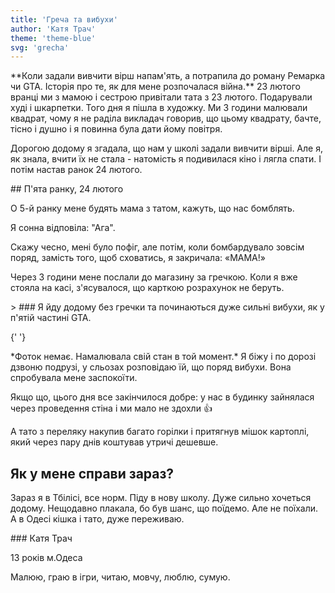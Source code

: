 ```yaml
---
title: 'Греча та вибухи'
author: 'Катя Трач'
theme: 'theme-blue'
svg: 'grecha'
---
```


<Heading img="/images/kate/kate.jpg" photoLeft />

<Medium>
  **Коли задали вивчити вірш напам'ять, а потрапила до роману Ремарка чи GTA.
  Історія про те, як для мене розпочалася війна.**
</Medium>

<HorizontalPhoto src="/images/kate/kate-sasha.jpg" photoDescription='Ми з сестрою'>
  23 лютого вранці ми з мамою і сестрою привітали тата з 23 лютого. Подарували худі і шкарпетки. Того дня я пішла в художку. Ми 3 години малювали квадрат, чому я не раділа викладач говорив, що цьому квадрату, бачте, тісно і душно і я повинна була дати йому повітря.

Дорогою додому я згадала, що нам у школі задали вивчити вірші. Але я, як знала, вчити їх не стала - натомість я подивилася кіно і лягла спати. І потім настав ранок 24 лютого.

</HorizontalPhoto>

<Medium>
  ## П'ята ранку, 24 лютого

О 5-й ранку мене будять мама з татом, кажуть, що нас бомблять.

Я сонна відповіла: "Ага".

Скажу чесно, мені було пофіг, але потім, коли бомбардувало зовсім поряд, замість того, щоб сховатись, я закричала: «МАМА!»

Через 3 години мене послали до магазину за гречкою. Коли я вже стояла на касі, з'ясувалося, що карткою розрахунок не беруть.

</Medium>

<Large>
  > ### Я йду додому без гречки та починаються дуже сильні вибухи, як у п'ятій частині GTA.

{' '}

<PhotoAndText src="/images/kate/illustration.svg">
  *Фоток немає. Намалювала свій стан в той момент.*
</PhotoAndText>

</Large>

<Medium>
  Я біжу і по дорозі дзвоню подрузі, у сльозах розповідаю їй, що поряд вибухи. Вона спробувала мене заспокоїти.

Якщо що, цього дня все закінчилося добре: у нас в будинку зайнялася через проведення стіна і ми мало не здохли 👍

А тато з переляку накупив багато горілки і притягнув мішок картоплі, який через пару днів коштував утричі дешевше.

## Як у мене справи зараз?

Зараз я в Тбілісі, все норм. Піду в нову школу. Дуже сильно хочеться додому. Нещодавно плакала, бо був шанс, що поїдемо. Але не поїхали. А в Одесі кішка і тато, дуже переживаю.

</Medium>

<AuthorCard src='/images/kate/kate2.jpg'>
  ### Катя Трач

13 років м.Одеса

Малюю, граю в ігри, читаю, мовчу, люблю, сумую.

</AuthorCard>
